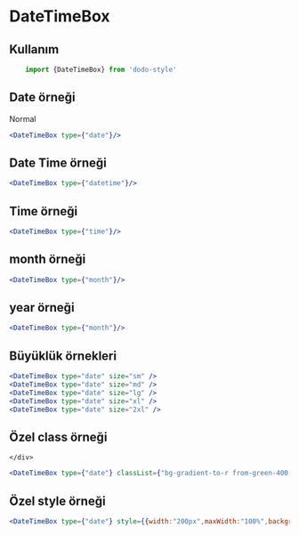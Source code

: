 
<Meta title="Form/DateTimeBox" />



# DateTimeBox

## Kullanım

```js
    import {DateTimeBox} from 'dodo-style'
```




## Date örneği
<div style={{display:"flex",flexDirection:"row",alignItems:"center",flexWrap:"wrap"}}>
    <div style={{margin:"5px"}}>
        <span className={"dark:text-white"}>Normal</span>
        <DateTimeBox type={"date"} />
    </div>

</div>

```jsx
<DateTimeBox type={"date"}/>


```

## Date Time örneği
<div style={{display:"flex",flexDirection:"row",alignItems:"center",flexWrap:"wrap"}}>
    <div style={{margin:"5px"}}>
        <DateTimeBox type={"datetime"} />
    </div>
</div>

```jsx
<DateTimeBox type={"datetime"}/>

```
## Time örneği
<div style={{display:"flex",flexDirection:"row",alignItems:"center",flexWrap:"wrap"}}>
    <div style={{margin:"5px"}}>
        <DateTimeBox type={"time"} />
    </div>
</div>

```jsx
<DateTimeBox type={"time"}/>

```
## month örneği
<div style={{display:"flex",flexDirection:"row",alignItems:"center",flexWrap:"wrap"}}>
    <div style={{margin:"5px"}}>
        <DateTimeBox type={"month"} />
    </div>
</div>

```jsx
<DateTimeBox type={"month"}/>

```
## year örneği
<div style={{display:"flex",flexDirection:"row",alignItems:"center",flexWrap:"wrap"}}>
    <div style={{margin:"5px"}}>
        <DateTimeBox type={"year"} />
    </div>
</div>

```jsx
<DateTimeBox type={"month"}/>

```


## Büyüklük örnekleri
<div style={{display:"flex",flexDirection:"row",alignItems:"center",flexWrap:"wrap"}}>
    <div style={{margin:"5px"}}>
        <DateTimeBox type="date" size="sm" ty />
    </div>
    <div style={{margin:"5px"}}>
        <DateTimeBox type="date" size="md" />
    </div>
    <div style={{margin:"5px"}}>
        <DateTimeBox type="date" size="lg" />
    </div>
    <div style={{margin:"5px"}}>
        <DateTimeBox type="date" size="xl" />
    </div>
    <div style={{margin:"5px"}}>
        <DateTimeBox type="date" size="2xl" />
    </div>
</div>


```jsx
<DateTimeBox type="date" size="sm" />
<DateTimeBox type="date" size="md" />
<DateTimeBox type="date" size="lg" />
<DateTimeBox type="date" size="xl" />
<DateTimeBox type="date" size="2xl" />

```

## Özel class örneği
<div style={{display:"flex",flexDirection:"row",alignItems:"center",flexWrap:"wrap"}}>
    <div style={{margin:"5px"}}>
        <DateTimeBox type={"date"} classList={"bg-gradient-to-r from-green-400 to-blue-500 hover:from-pink-500 hover:to-yellow-500 transition ease-in-out delay-150 duration-300 transform hover:-translate-y-1 hover:scale-110"} />

    </div>
</div>

```jsx
<DateTimeBox type={"date"} classList={"bg-gradient-to-r from-green-400 to-blue-500 hover:from-pink-500 hover:to-yellow-500 transition ease-in-out delay-150 duration-300 transform hover:-translate-y-1 hover:scale-110"}/>

```

## Özel style örneği
<div style={{display:"flex",flexDirection:"row",alignItems:"center",flexWrap:"wrap"}}>
    <div style={{margin:"5px"}}>
        <DateTimeBox type={"date"} style={{width:"200px",maxWidth:"100%",backgroundColor:"#90a9d1",border:"1px solid #6189c7"}} />
    </div>
</div>

```jsx
<DateTimeBox type={"date"} style={{width:"200px",maxWidth:"100%",backgroundColor:"#90a9d1",border:"1px solid #6189c7"}}/>

```
